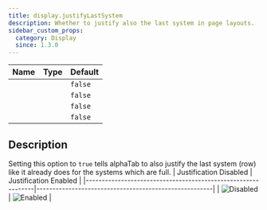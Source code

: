 ```yaml
---
title: display.justifyLastSystem
description: Whether to justify also the last system in page layouts.
sidebar_custom_props:
  category: Display
  since: 1.3.0
---
```


<SinceBadge since="1.3.0" />

<table className="table table-striped table-condensed type-table">
    <thead>
        <tr>
          <th>Name</th>
          <th>Type</th>
          <th>Default</th>
        </tr>
    </thead>
    <tbody>
        <tr>
          <td><CodeBadge type="js" name="display.justifyLastSystem" /></td>
          <td><CodeBadge type="js" name="boolean" /></td>
          <td><code>false</code></td>
        </tr>
        <tr>
          <td><CodeBadge type="json" name="display.justifyLastSystem" /></td>
          <td><CodeBadge type="json" name="boolean" /></td>
          <td><code>false</code></td>
        </tr>
        <tr>
          <td><CodeBadge type="net" name="Display.JustifyLastSystem" /></td>
          <td><CodeBadge type="net" name="bool" /></td>
          <td><code>false</code></td>
        </tr>
        <tr>
          <td><CodeBadge type="android" name="display.justifyLastSystem" /></td>
          <td><CodeBadge type="android" name="Boolean" /></td>
          <td><code>false</code></td>
        </tr>
    </tbody>
</table>

## Description
Setting this option to `true` tells alphaTab to also justify the last system (row) like it
already does for the systems which are full.
| Justification Disabled                                       | Justification Enabled                                |
|--------------------------------------------------------------|-------------------------------------------------------|
| ![Disabled](/img/reference/property/justify-last-system-false.png) | ![Enabled](/img/reference/property/justify-last-system-true.png) |

